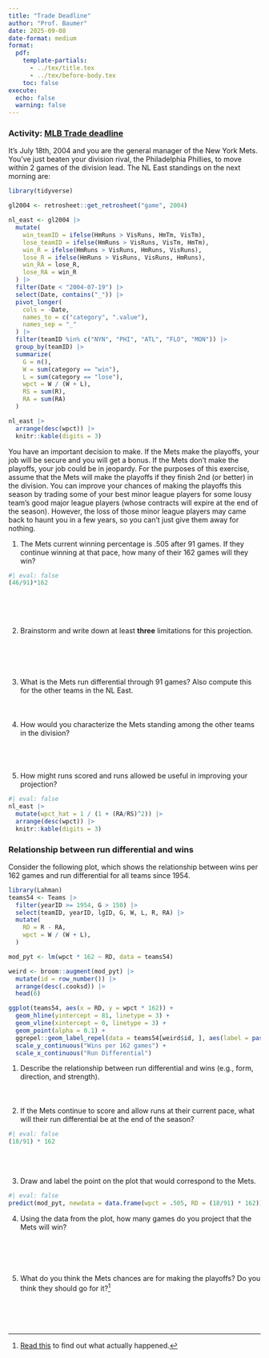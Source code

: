 ```yaml
---
title: "Trade Deadline"
author: "Prof. Baumer"
date: 2025-09-08
date-format: medium
format: 
  pdf:
    template-partials: 
      - ../tex/title.tex
      - ../tex/before-body.tex
    toc: false
execute:
  echo: false
  warning: false
---
```


### Activity: [MLB Trade deadline](https://en.wikipedia.org/wiki/Trade_(sports)#MLB_2)

It's July 18th, 2004 and you are the general manager of the New York Mets. 
You've just beaten your division rival, the Philadelphia Phillies, to move within 2 games of the division lead. 
The NL East standings on the next morning are:

```r
library(tidyverse)

gl2004 <- retrosheet::get_retrosheet("game", 2004)
```


```r
nl_east <- gl2004 |>
  mutate(
    win_teamID = ifelse(HmRuns > VisRuns, HmTm, VisTm),
    lose_teamID = ifelse(HmRuns > VisRuns, VisTm, HmTm),
    win_R = ifelse(HmRuns > VisRuns, HmRuns, VisRuns),
    lose_R = ifelse(HmRuns > VisRuns, VisRuns, HmRuns),
    win_RA = lose_R,
    lose_RA = win_R
  ) |>
  filter(Date < "2004-07-19") |>
  select(Date, contains("_")) |>
  pivot_longer(
    cols = -Date, 
    names_to = c("category", ".value"), 
    names_sep = "_"
  ) |>
  filter(teamID %in% c("NYN", "PHI", "ATL", "FLO", "MON")) |>
  group_by(teamID) |>
  summarize(
    G = n(),
    W = sum(category == "win"),
    L = sum(category == "lose"),
    wpct = W / (W + L),
    RS = sum(R),
    RA = sum(RA)
  )

nl_east |>
  arrange(desc(wpct)) |>
  knitr::kable(digits = 3)
```

You have an important decision to make. 
If the Mets make the playoffs, your job will be secure and you will get a bonus. 
If the Mets don't make the playoffs, your job could be in jeopardy. 
For the purposes of this exercise, assume that the Mets will make the playoffs if they finish 2nd (or better) in the division. 
You can improve your chances of making the playoffs this season by trading some of your best minor league players for some lousy team's good major league players (whose contracts will expire at the end of the season). 
However, the loss of those minor league players may came back to haunt you in a few years, so you can't just give them away for nothing. 

1. The Mets current winning percentage is .505 after 91 games. If they continue winning at that pace, how many of their 162 games will they win? 
\

```r
#| eval: false
(46/91)*162
```

\
\
\

2. Brainstorm and write down at least **three** limitations for this projection. 
\
\
\
\
\
\
1. What is the Mets run differential through 91 games? Also compute this for the other teams in the NL East. 
\
\
\
\
1. How would you characterize the Mets standing among the other teams in the division? 
\
\
\
\
\
1. How might runs scored and runs allowed be useful in improving your projection? 

```r
#| eval: false
nl_east |>
  mutate(wpct_hat = 1 / (1 + (RA/RS)^2)) |>
  arrange(desc(wpct)) |>
  knitr::kable(digits = 3)
```

\newpage

### Relationship between run differential and wins

Consider the following plot, which shows the relationship between wins per 162 games and run differential for all teams since 1954. 

```r
library(Lahman)
teams54 <- Teams |>
  filter(yearID >= 1954, G > 150) |>
  select(teamID, yearID, lgID, G, W, L, R, RA) |>
  mutate(
    RD = R - RA, 
    wpct = W / (W + L),
  )
```

```r
mod_pyt <- lm(wpct * 162 ~ RD, data = teams54)

weird <- broom::augment(mod_pyt) |>
  mutate(id = row_number()) |>
  arrange(desc(.cooksd)) |>
  head(6)

ggplot(teams54, aes(x = RD, y = wpct * 162)) +
  geom_hline(yintercept = 81, linetype = 3) +
  geom_vline(xintercept = 0, linetype = 3) +
  geom_point(alpha = 0.1) +
  ggrepel::geom_label_repel(data = teams54[weird$id, ], aes(label = paste(yearID, teamID))) + 
  scale_y_continuous("Wins per 162 games") +
  scale_x_continuous("Run Differential")
```

1. Describe the relationship between run differential and wins (e.g., form, direction, and strength). 
\
\
\
\
3. If the Mets continue to score and allow runs at their current pace, what will their run differential be at the end of the season? 
\

```r
#| eval: false
(18/91) * 162
```

\
\

3. Draw and label the point on the plot that would correspond to the Mets. 

```r
#| eval: false
predict(mod_pyt, newdata = data.frame(wpct = .505, RD = (18/91) * 162))
```

4. Using the data from the plot, how many games do you project that the Mets will win? 
\
\
\
\
\
\
1. What do you think the Mets chances are for making the playoffs? Do you think they should go for it?[^kazmir]
\
\
\
\
\

[^kazmir]: [Read this](https://en.wikipedia.org/wiki/Scott_Kazmir#Tampa_Bay_Devil_Rays_/_Rays) to find out what actually happened. 


